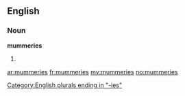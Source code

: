 ==English==

===Noun===
'''mummeries'''

# {{plural of|[[mummery]]}}

[[Category:English plurals ending in "-ies"]]

[[ar:mummeries]]
[[fr:mummeries]]
[[my:mummeries]]
[[no:mummeries]]